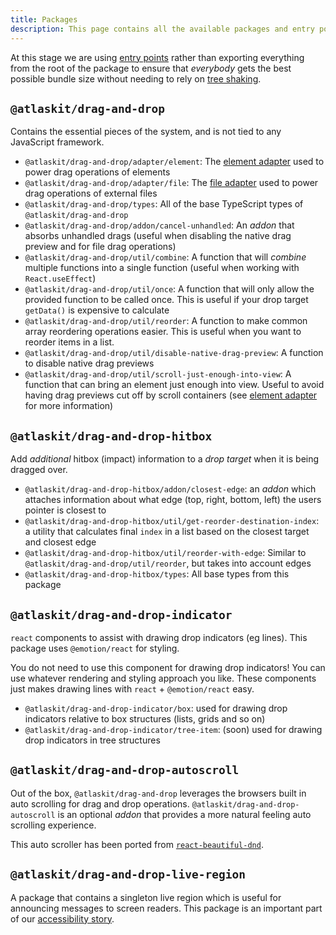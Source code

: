```yaml
---
title: Packages
description: This page contains all the available packages and entry points for @atlaskit/drag-and-drop related packages.
---
```



<SectionMessage>

  At this stage we are using [entry points](https://nodejs.org/api/packages.html#package-entry-points) rather than exporting everything from the root of the package to ensure that _everybody_ gets the best possible bundle size without needing to rely on [tree shaking](https://developer.mozilla.org/en-US/docs/Glossary/Tree_shaking).

</SectionMessage>

## `@atlaskit/drag-and-drop`

Contains the essential pieces of the system, and is not tied to any JavaScript framework.

- `@atlaskit/drag-and-drop/adapter/element`: The [element adapter](./adapters/element-adapter) used to power drag operations of elements
- `@atlaskit/drag-and-drop/adapter/file`: The [file adapter](./adapters/file-adapter) used to power drag operations of external files
- `@atlaskit/drag-and-drop/types`: All of the base TypeScript types of `@atlaskit/drag-and-drop`
- `@atlaskit/drag-and-drop/addon/cancel-unhandled`: An _addon_ that absorbs unhandled drags (useful when disabling the native drag preview and for file drag operations)
- `@atlaskit/drag-and-drop/util/combine`: A function that will _combine_ multiple functions into a single function (useful when working with `React.useEffect`)
- `@atlaskit/drag-and-drop/util/once`: A function that will only allow the provided function to be called once. This is useful if your drop target `getData()` is expensive to calculate
- `@atlaskit/drag-and-drop/util/reorder`: A function to make common array reordering operations easier. This is useful when you want to reorder items in a list.
- `@atlaskit/drag-and-drop/util/disable-native-drag-preview`: A function to disable native drag previews
- `@atlaskit/drag-and-drop/util/scroll-just-enough-into-view`: A function that can bring an element just enough into view. Useful to avoid having drag previews cut off by scroll containers (see [element adapter](./adapters/element-adapter) for more information)

## `@atlaskit/drag-and-drop-hitbox`

Add _additional_ hitbox (impact) information to a _drop target_ when it is being dragged over.

- `@atlaskit/drag-and-drop-hitbox/addon/closest-edge`: an _addon_ which attaches information about what edge (top, right, bottom, left) the users pointer is closest to
- `@atlaskit/drag-and-drop-hitbox/util/get-reorder-destination-index`: a utility that calculates final `index` in a list based on the closest target and closest edge
- `@atlaskit/drag-and-drop-hitbox/util/reorder-with-edge`: Similar to `@atlaskit/drag-and-drop/util/reorder`, but takes into account edges
- `@atlaskit/drag-and-drop-hitbox/types`: All base types from this package

## `@atlaskit/drag-and-drop-indicator`

`react` components to assist with drawing drop indicators (eg lines). This package uses `@emotion/react` for styling.

<SectionMessage>

  You do not need to use this component for drawing drop indicators! You can use whatever rendering and styling approach you like. These components just makes drawing lines with `react` + `@emotion/react` easy.

</SectionMessage>

- `@atlaskit/drag-and-drop-indicator/box`: used for drawing drop indicators relative to box structures (lists, grids and so on)
- `@atlaskit/drag-and-drop-indicator/tree-item`: (soon) used for drawing drop indicators in tree structures

## `@atlaskit/drag-and-drop-autoscroll`

Out of the box, `@atlaskit/drag-and-drop` leverages the browsers built in auto scrolling for drag and drop operations. `@atlaskit/drag-and-drop-autoscroll` is an optional _addon_ that provides a more natural feeling auto scrolling experience.

This auto scroller has been ported from [`react-beautiful-dnd`](https://github.com/atlassian/react-beautiful-dnd).

## `@atlaskit/drag-and-drop-live-region`

A package that contains a singleton live region which is useful for announcing messages to screen readers. This package is an important part of our [accessibility story](/components/drag-and-drop/accessibility).
